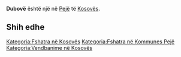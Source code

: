 {{Fshat në 
 | Emri                = Dubovë
 | EmriAlt                = 
 | NAME_SHORT_FORM=      
 | NAME_GENERIC=      
 | NAME_SORT_NAME_RO=      DUBOVE
 | FULL_NAME_RO = Dubovë
 | FULL_NAME_ND_RO=Dubove
 | SORT_NAME_RG=DUBOVE
 | FULL_NAME_RG=Dubovë
 | FULL_NAME_ND_RG=Dubove
 | SRP_NAME_SHORT_FORM=      
 | SRP_NAME_GENERIC=      
 | SRP_NAME_SORT_NAME_RO=      
 | SRP_FULL_NAME_RO = 
 | SRP_FULL_NAME_ND_RO=
 | SRP_SORT_NAME_RG=
 | SRP_FULL_NAME_RG=
 | SRP_FULL_NAME_ND_RG=
 | Emri (Rasa dhanore) = 
 | Figura              = 
 | Shteti              = Kosovo
 | Komuna              = Pejë
 | Kodi postar         = 
 | Sipërfaqja          = 

 | Popullsia           = 

 | Regj. i popullsisë  = 
 | Dend. e popullsisë  = 
 | Faqja zyrtare       = 
 <!--- Koordinatat ----> 
 | Gjerësia            = 42.711944
 | Gjatësia            = 20.369722
 | Lartësia            = 
}}
'''Dubovë''' është një [[]] në [[Pejë]] të [[Kosovës]].

<!-- == Gjeografia == -->
<!-- == Historia == -->
<!-- == Demografia == -->
== Shih edhe ==
{{Komuna Pejë}}
{{Kosovo-Administrata-Cung}}

[[Kategoria:Fshatra në Kosovës]]
[[Kategoria:Fshatra në Kommunes Pejë]]
[[Kategoria:Vendbanime në Kosovës]]